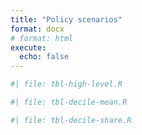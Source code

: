 ```yaml
---
title: "Policy scenarios"
format: docx
# format: html
execute:
  echo: false
---
```


```r
#| file: tbl-high-level.R
```

```r
#| file: tbl-decile-mean.R
```

```r
#| file: tbl-decile-share.R
```
